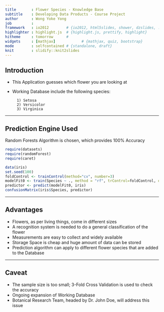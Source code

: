 ```yaml
---
title       : Flower Species - Knowledge Base
subtitle    : Developing Data Products - Course Project
author      : Wong Yoke Yong
job         : 
framework   : io2012        # {io2012, html5slides, shower, dzslides, ...}
highlighter : highlight.js  # {highlight.js, prettify, highlight}
hitheme     : tomorrow      # 
widgets     : [mathjax]            # {mathjax, quiz, bootstrap}
mode        : selfcontained # {standalone, draft}
knit        : slidify::knit2slides
---
```


## Introduction

- This Application guesses which flower you are looking at
- Working Database include the following species:
        
        1) Setosa
        2) Versicolor
        3) Virginica

---

## Prediction Engine Used

Random Forests Algorithm is chosen, which provides 100% Accuracy

```r

require(datasets)
require(randomForest)
require(caret)

data(iris)
set.seed(100)
foldControl <- trainControl(method="cv", number=3)
modelFit0 <- train(Species ~ ., method = "rf", trControl=foldControl, data=iris)
predictor <- predict(modelFit0, iris)
confusionMatrix(iris$Species, predictor)

```

---

## Advantages

- Flowers, as per living things, come in different sizes
- A recognition system is needed to do a general classification of the flower
- Measurements are easy to collect and widely available
- Storage Space is cheap and huge amount of data can be stored
- Prediction algorithm can apply to different flower species that are added to the Database

---

## Caveat

- The sample size is too small; 3-Fold Cross Validation is used to check the accuracy
- Ongoing expansion of Working Database
- Botanical Research Team, headed by Dr. John Doe, will address this issue
